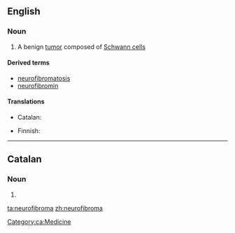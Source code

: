 ==English==
{{wikipedia}}

===Noun===
{{en-noun|s|neurofibromata}}

# {{context|medicine|lang=en}} A benign [[tumor]] composed of [[Schwann cell]]s

====Derived terms====
* [[neurofibromatosis]]
* [[neurofibromin]]

====Translations====
{{trans-top|benign tumor composed of Schwann cells}}
* Catalan: {{t|ca|neurofibroma|m}}
{{trans-mid}}
* Finnish: {{t|fi|neurofibrooma}}
{{trans-bottom}}

----

==Catalan==

===Noun===
{{ca-noun|m}}

# {{l|en|neurofibroma}}

[[Category:ca:Medicine]]

[[ta:neurofibroma]]
[[zh:neurofibroma]]
